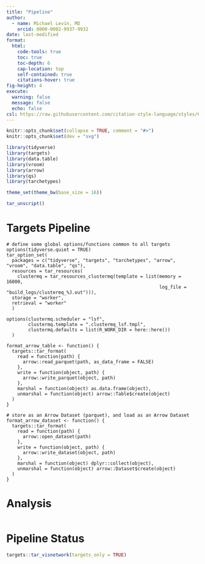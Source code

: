 ```yaml
---
title: "Pipeline"
author: 
  - name: Michael Levin, MD
    orcid: 0000-0002-9937-9932
date: last-modified
format:
  html:
    code-tools: true
    toc: true
    toc-depth: 6
    cap-location: top
    self-contained: true
    citations-hover: true
fig-height: 4
execute:
  warning: false
  message: false
  echo: false
csl: https://raw.githubusercontent.com/citation-style-language/styles/6152ccea8b7d7a472910d36524d1bf3557a83bfc/dependent/nature-genetics.csl
---
```


```r
knitr::opts_chunk$set(collapse = TRUE, comment = "#>")
knitr::opts_chunk$set(dev = "svg")

library(tidyverse)
library(targets)
library(data.table)
library(vroom)
library(arrow)
library(qs)
library(tarchetypes)

theme_set(theme_bw(base_size = 16))

tar_unscript()
```

# Targets Pipeline

```targets
# define some global options/functions common to all targets
options(tidyverse.quiet = TRUE)
tar_option_set(
  packages = c("tidyverse", "targets", "tarchetypes", "arrow", "vroom", "data.table", "qs"),
  resources = tar_resources(
    clustermq = tar_resources_clustermq(template = list(memory = 16000,
                                                        log_file = "build_logs/clustermq_%J.out"))),
  storage = "worker",
  retrieval = "worker"
  )

options(clustermq.scheduler = "lsf",
        clustermq.template = ".clustermq_lsf.tmpl",
        clustermq.defaults = list(R_WORK_DIR = here::here())
  )
```

```targets
format_arrow_table <- function() {
  targets::tar_format(
    read = function(path) {
      arrow::read_parquet(path, as_data_frame = FALSE)
    },
    write = function(object, path) {
      arrow::write_parquet(object, path)
    },
    marshal = function(object) as.data.frame(object),
    unmarshal = function(object) arrow::Table$create(object)
  )
}

# store as an Arrow Dataset (parquet), and load as an Arrow Dataset
format_arrow_dataset <- function() {
  targets::tar_format(
    read = function(path) {
      arrow::open_dataset(path)
    },
    write = function(object, path) {
      arrow::write_dataset(object, path)
    },
    marshal = function(object) dplyr::collect(object),
    unmarshal = function(object) arrow::Dataset$create(object)
  )
}
```

# Analysis

```targets

```


# Pipeline Status

```r
targets::tar_visnetwork(targets_only = TRUE)
```
